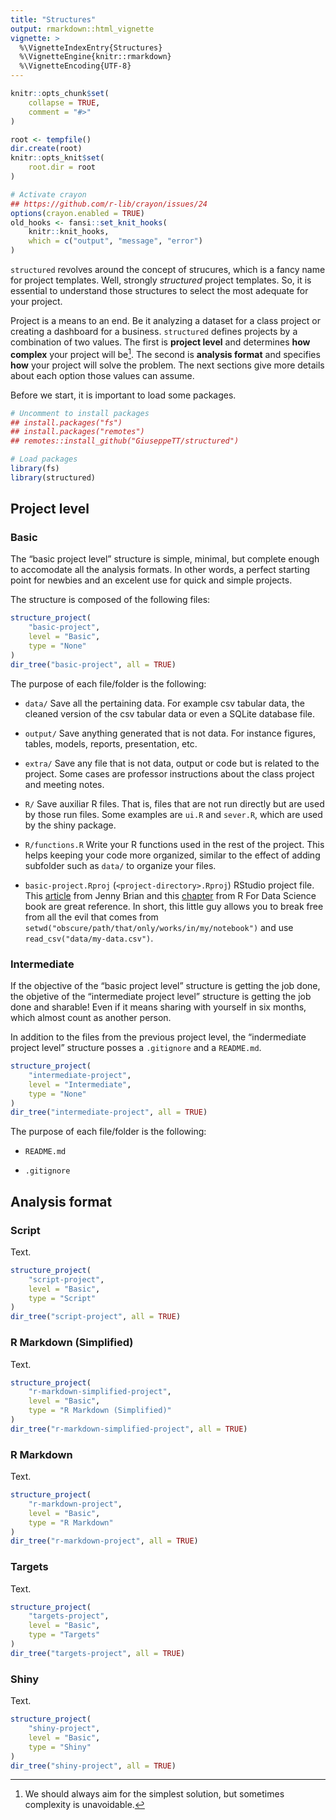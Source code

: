 ```yaml
---
title: "Structures"
output: rmarkdown::html_vignette
vignette: >
  %\VignetteIndexEntry{Structures}
  %\VignetteEngine{knitr::rmarkdown}
  %\VignetteEncoding{UTF-8}
---
```


```r
knitr::opts_chunk$set(
    collapse = TRUE,
    comment = "#>"
)

root <- tempfile()
dir.create(root)
knitr::opts_knit$set(
    root.dir = root
)

# Activate crayon
## https://github.com/r-lib/crayon/issues/24
options(crayon.enabled = TRUE)
old_hooks <- fansi::set_knit_hooks(
    knitr::knit_hooks,
    which = c("output", "message", "error")
)
```

`structured` revolves around the concept of strucures, which is a fancy name for project templates. Well, strongly *structured* project templates. So, it is essential to understand those structures to select the most adequate for your project.

Project is a means to an end. Be it analyzing a dataset for a class project or creating a dashboard for a business. `structured` defines projects by a combination of two values. The first is **project level** and determines **how complex** your project will be^[We should always aim for the simplest solution, but sometimes complexity is unavoidable.]. The second is **analysis format** and specifies **how** your project will solve the problem. The next sections give more details about each option those values can assume.

Before we start, it is important to load some packages.

```r
# Uncomment to install packages
## install.packages("fs")
## install.packages("remotes")
## remotes::install_github("GiuseppeTT/structured")

# Load packages
library(fs)
library(structured)
```

## Project level
### Basic
The "basic project level" structure is simple, minimal, but complete enough to accomodate all the analysis formats. In other words, a perfect starting point for newbies and an excelent use for quick and simple projects.

The structure is composed of the following files:

```r
structure_project(
    "basic-project",
    level = "Basic",
    type = "None"
)
dir_tree("basic-project", all = TRUE)
```

The purpose of each file/folder is the following:

- `data/` Save all the pertaining data. For example csv tabular data, the cleaned version of the csv tabular data or even a SQLite database file.

- `output/` Save anything generated that is not data. For instance figures, tables, models, reports, presentation, etc.

- `extra/` Save any file that is not data, output or code but is related to the project. Some cases are professor instructions about the class project and meeting notes.

- `R/` Save auxiliar R files. That is, files that are not run directly but are used by those run files. Some examples are `ui.R` and `sever.R`, which are used by the shiny package.

- `R/functions.R` Write your R functions used in the rest of the project. This helps keeping your code more organized, similar to the effect of adding subfolder such as `data/` to organize your files.

- `basic-project.Rproj` (`<project-directory>.Rproj`) RStudio project file. This [article](https://www.tidyverse.org/blog/2017/12/workflow-vs-script/) from Jenny Brian and this [chapter](https://r4ds.had.co.nz/workflow-projects.html) from R For Data Science book are great reference. In short, this little guy allows you to break free from all the evil that comes from `setwd("obscure/path/that/only/works/in/my/notebook")` and use `read_csv("data/my-data.csv")`.

### Intermediate
If the objective of the "basic project level" structure is getting the job done, the objetive of the "intermediate project level" structure is getting the job done and sharable! Even if it means sharing with yourself in six months, which almost count as another person.

In addition to the files from the previous project level, the "indermediate project level" structure posses a `.gitignore` and a `README.md`.

```r
structure_project(
    "intermediate-project",
    level = "Intermediate",
    type = "None"
)
dir_tree("intermediate-project", all = TRUE)
```

The purpose of each file/folder is the following:

- `README.md`

- `.gitignore`

## Analysis format
### Script
Text.

```r
structure_project(
    "script-project",
    level = "Basic",
    type = "Script"
)
dir_tree("script-project", all = TRUE)
```

### R Markdown (Simplified)
Text.

```r
structure_project(
    "r-markdown-simplified-project",
    level = "Basic",
    type = "R Markdown (Simplified)"
)
dir_tree("r-markdown-simplified-project", all = TRUE)
```

### R Markdown
Text.

```r
structure_project(
    "r-markdown-project",
    level = "Basic",
    type = "R Markdown"
)
dir_tree("r-markdown-project", all = TRUE)
```

### Targets
Text.

```r
structure_project(
    "targets-project",
    level = "Basic",
    type = "Targets"
)
dir_tree("targets-project", all = TRUE)
```

### Shiny
Text.

```r
structure_project(
    "shiny-project",
    level = "Basic",
    type = "Shiny"
)
dir_tree("shiny-project", all = TRUE)
```
